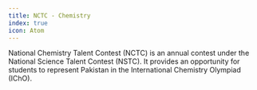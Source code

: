 ```yaml
---
title: NCTC - Chemistry
index: true
icon: Atom
---
```


National Chemistry Talent Contest (NCTC) is an annual contest under the National Science Talent Contest (NSTC). It provides an opportunity for students to represent Pakistan in the International Chemistry Olympiad (IChO).
